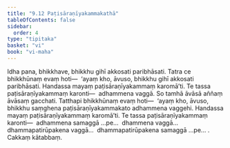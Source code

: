 ```yaml
---
title: "9.12 Paṭisāraṇīyakammakathā"
tableOfContents: false
sidebar:
  order: 4
type: "tipitaka"
basket: "vi"
book: "vi-maha"
---
```



<DynamicBreadcrumb />

<Division number="414" book="vi-maha">

<Paragraph number="1850" book="vi-maha">
Idha pana, bhikkhave, bhikkhu gihī akkosati paribhāsati. Tatra ce bhikkhūnaṃ evaṃ hoti—  ‘ayaṃ kho, āvuso, bhikkhu gihī akkosati paribhāsati. Handassa mayaṃ paṭisāraṇīyakammaṃ karomā’ti. Te tassa paṭisāraṇīyakammaṃ karonti—  adhammena vaggā. So tamhā āvāsā aññaṃ āvāsaṃ gacchati. Tatthapi bhikkhūnaṃ evaṃ hoti—  ‘ayaṃ kho, āvuso, bhikkhu saṃghena paṭisāraṇīyakammakato adhammena vaggehi. Handassa mayaṃ paṭisāraṇīyakammaṃ karomā’ti. Te tassa paṭisāraṇīyakammaṃ karonti—  adhammena samaggā …pe…  dhammena vaggā…  dhammapatirūpakena vaggā…  dhammapatirūpakena samaggā …pe… .

</Paragraph>
</Division>

<Paragraph number="1851" type="center" book="vi-maha">
Cakkaṃ kātabbaṃ.
</Paragraph>